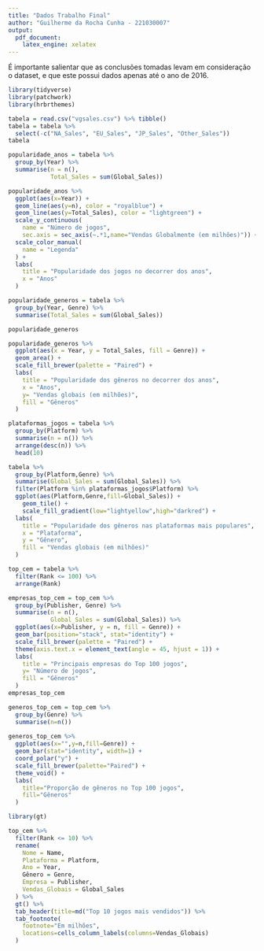 ---
title: "Dados Trabalho Final"
author: "Guilherme da Rocha Cunha - 221030007"
output: 
  pdf_document:
    latex_engine: xelatex
---

É importante salientar que as conclusões tomadas levam em consideração o dataset, e que este possui dados apenas até o ano de 2016.


```{r, warning=FALSE, message=FALSE}
library(tidyverse)
library(patchwork)
library(hrbrthemes)

tabela = read.csv("vgsales.csv") %>% tibble()
tabela = tabela %>%
  select(-c("NA_Sales", "EU_Sales", "JP_Sales", "Other_Sales"))
tabela

```

\newpage

```{r, warning=FALSE, message=FALSE}
popularidade_anos = tabela %>%
  group_by(Year) %>%
  summarise(n = n(),
            Total_Sales = sum(Global_Sales))

popularidade_anos %>%
  ggplot(aes(x=Year)) +
  geom_line(aes(y=n), color = "royalblue") +
  geom_line(aes(y=Total_Sales), color = "lightgreen") +
  scale_y_continuous(
    name = "Número de jogos",
    sec.axis = sec_axis(~.*1,name="Vendas Globalmente (em milhões)")) +
  scale_color_manual(
    name = "Legenda"
  ) +
  labs(
    title = "Popularidade dos jogos no decorrer dos anos",
    x = "Anos"
  )

```

\newpage

```{r,warning=FALSE, message=FALSE}
popularidade_generos = tabela %>%
  group_by(Year, Genre) %>%
  summarise(Total_Sales = sum(Global_Sales))

popularidade_generos

popularidade_generos %>%
  ggplot(aes(x = Year, y = Total_Sales, fill = Genre)) +
  geom_area() +
  scale_fill_brewer(palette = "Paired") +
  labs(
    title = "Popularidade dos gêneros no decorrer dos anos",
    x = "Anos",
    y= "Vendas globais (em milhões)",
    fill = "Gêneros"
  )

```

\newpage

```{r,warning=FALSE, message=FALSE}
plataformas_jogos = tabela %>%
  group_by(Platform) %>%
  summarise(n = n()) %>%
  arrange(desc(n)) %>%
  head(10)

tabela %>%
  group_by(Platform,Genre) %>%
  summarise(Global_Sales = sum(Global_Sales)) %>%
  filter(Platform %in% plataformas_jogos$Platform) %>%
  ggplot(aes(Platform,Genre,fill=Global_Sales)) +
    geom_tile() +
    scale_fill_gradient(low="lightyellow",high="darkred") + 
  labs(
    title = "Popularidade dos gêneros nas plataformas mais populares",
    x = "Plataforma",
    y = "Gênero",
    fill = "Vendas globais (em milhões)"
  )

```

\newpage

```{r,warning=FALSE, message=FALSE}
top_cem = tabela %>%
  filter(Rank <= 100) %>%
  arrange(Rank)

empresas_top_cem = top_cem %>%
  group_by(Publisher, Genre) %>%
  summarise(n = n(),
            Global_Sales = sum(Global_Sales)) %>%
  ggplot(aes(x=Publisher, y = n, fill = Genre)) +
  geom_bar(position="stack", stat="identity") + 
  scale_fill_brewer(palette = "Paired") +
  theme(axis.text.x = element_text(angle = 45, hjust = 1)) +
  labs(
    title = "Principais empresas do Top 100 jogos",
    y= "Número de jogos",
    fill = "Gêneros"
  )
empresas_top_cem

```

\newpage

```{r,warning=FALSE, message=FALSE}

generos_top_cem = top_cem %>%
  group_by(Genre) %>%
  summarise(n=n())
  
generos_top_cem %>%
  ggplot(aes(x="",y=n,fill=Genre)) +
  geom_bar(stat="identity", width=1) +
  coord_polar("y") + 
  scale_fill_brewer(palette="Paired") +
  theme_void() +
  labs(
    title="Proporção de gêneros no Top 100 jogos",
    fill="Gêneros"
  )
```

\newpage

```{r,warning=FALSE, message=FALSE}
library(gt)

top_cem %>% 
  filter(Rank <= 10) %>%
  rename(
    Nome = Name,
    Plataforma = Platform,
    Ano = Year,
    Gênero = Genre,
    Empresa = Publisher,
    Vendas_Globais = Global_Sales
  ) %>%
  gt() %>%
  tab_header(title=md("Top 10 jogos mais vendidos")) %>%
  tab_footnote(
    footnote="Em milhões",
    locations=cells_column_labels(columns=Vendas_Globais)
  )
  
  
```

